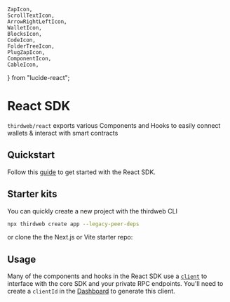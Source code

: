 	ZapIcon,
	ScrollTextIcon,
	ArrowRightLeftIcon,
	WalletIcon,
	BlocksIcon,
	CodeIcon,
	FolderTreeIcon,
	PlugZapIcon,
	ComponentIcon,
	CableIcon,
} from "lucide-react";

# React SDK

`thirdweb/react` exports various Components and Hooks to easily connect wallets & interact with smart contracts

## Quickstart

Follow this [guide](/typescript/v5/react/getting-started) to get started with the React SDK.
<Stack>
<ArticleIconCard
	title="Getting started"
	icon={ZapIcon}
	href="/typescript/v5/react/getting-started"
	description="Get started with the React SDK"
/>
</Stack>

## Starter kits

You can quickly create a new project with the thirdweb CLI

```bash
npx thirdweb create app --legacy-peer-deps
```

or clone the the Next.js or Vite starter repo:

<Stack>
<GithubTemplateCard
	title="Next.js + thirdweb starter repo"
	descrption="A starter template for using the thirdweb package in a Next.js app"
	href="https://github.com/thirdweb-example/next-starter"
/>

<GithubTemplateCard
	title="Vite + thirdweb starter repo"
	descrption="A starter template for using the thirdweb package in a Vite app"
	href="https://github.com/thirdweb-example/vite-starter"
/>
</Stack>

## Usage

Many of the components and hooks in the React SDK use a [`client`](/typescript/v5/core/client) to interface with the core SDK and your private RPC endpoints. You'll need to create a `clientId` in the [Dashboard](https://thirdweb.com/create-api-key) to generate this client.

<Stack>

<ArticleIconCard
	title="TypeScript"
	icon={TypeScriptIcon}
	href="/typescript/v5/client"
	description="Follow the TypeScript docs for functions and types"
/>

<ArticleIconCard
	title="ThirdwebProvider"
	icon={FolderTreeIcon}
	href="/typescript/v5/react/ThirdwebProvider"
	description="Setup the ThirdwebProvider"
/>

<ArticleIconCard
	title="Connecting Wallets"
	icon={PlugZapIcon}
	href="/typescript/v5/react/connecting-wallets"
	description="Connect wallets using ConnectButton, ConnectEmbed or useConnect hook"
/>

<ArticleIconCard
	title="Supported Wallets"
	icon={WalletIcon}
	href="/typescript/v5/supported-wallets"
	description="See all 350+ wallets supported by the Connect SDK"
/>

<ArticleIconCard
	title="UI Components"
	icon={ComponentIcon}
	href="/typescript/v5/react/components"
	description="UI components for wallet connection and transactions"
/>

<ArticleIconCard
	title="Hooks"
	icon={CableIcon}
	href="/references/typescript/v5/hooks"
	description="Hooks for wallet connection and transactions"
/>

</Stack>
